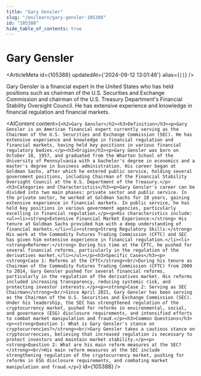 ```yaml
---
title: "Gary Gensler"
slug: "/en/learn/gary-gensler-105388"
id: "105388"
hide_table_of_contents: true
---
```



# Gary Gensler

<ArticleMeta id={105388} updatedAt={'2024-09-12 13:01:46'} alias={`[]`} />
<div className='border-solid border-b border-t-0 my-4 border-[var(--ifm-color-gray-300)]' />

Gary Gensler is a financial expert in the United States who has held positions such as chairman of the U.S. Securities and Exchange Commission and chairman of the U.S. Treasury Department's Financial Stability Oversight Council. He has extensive experience and knowledge in financial regulation and financial markets.

<AIContent content={`<h2>Gary Gensler</h2><h3>Definition</h3><p>Gary Gensler is an American financial expert currently serving as the Chairman of the U.S. Securities and Exchange Commission (SEC). He has extensive experience and knowledge in financial regulation and financial markets, having held key positions in various financial regulatory bodies.</p><h3>Origin</h3><p>Gary Gensler was born on October 18, 1957, and graduated from the Wharton School of the University of Pennsylvania with a bachelor's degree in economics and a master's degree in business administration. His career began at Goldman Sachs, after which he entered public service, holding several government positions, including Chairman of the Financial Stability Oversight Council at the U.S. Department of the Treasury.</p><h3>Categories and Characteristics</h3><p>Gary Gensler's career can be divided into two main phases: private sector and public service. In the private sector, he worked at Goldman Sachs for 18 years, gaining extensive experience in financial markets. In public service, he has held key positions in various government agencies, particularly excelling in financial regulation.</p><p>His characteristics include:<ul><li><strong>Extensive Financial Market Experience:</strong> His tenure at Goldman Sachs provided him with a deep understanding of financial markets.</li><li><strong>Strong Regulatory Skills:</strong> His work at the Commodity Futures Trading Commission (CFTC) and SEC has given him extensive experience in financial regulation.</li><li><strong>Reformer:</strong> During his time at the CFTC, he pushed for several financial reforms, particularly in the regulation of the derivatives market.</li></ul></p><h3>Specific Cases</h3><p><strong>Case 1: Reforms at the CFTC</strong><br/>During his tenure as Chairman of the Commodity Futures Trading Commission (CFTC) from 2009 to 2014, Gary Gensler pushed for several financial reforms, particularly in the regulation of the derivatives market. His reforms included increasing transparency, reducing systemic risk, and protecting investor interests.</p><p><strong>Case 2: Serving as SEC Chairman</strong><br/>Since April 2021, Gary Gensler has been serving as the Chairman of the U.S. Securities and Exchange Commission (SEC). Under his leadership, the SEC has strengthened regulation of the cryptocurrency market, pushed for reforms in environmental, social, and governance (ESG) disclosure requirements, and intensified efforts to combat market manipulation and fraud.</p><h3>Common Questions</h3><p><strong>Question 1: What is Gary Gensler's stance on cryptocurrencies?</strong><br/>Gary Gensler takes a cautious stance on cryptocurrencies, believing that increased regulation is necessary to protect investors and maintain market stability.</p><p><strong>Question 2: What are his main reform measures at the SEC?</strong><br/>His main reform measures at the SEC include strengthening regulation of the cryptocurrency market, pushing for reforms in ESG disclosure requirements, and combating market manipulation and fraud.</p>`} id={105388} />
